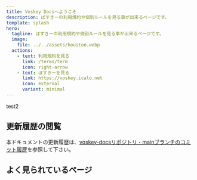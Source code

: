 ```yaml
---
title: Voskey Docsへようこそ
description: ぼすきーの利用規約や個別ルールを見る事が出来るページです。
template: splash
hero:
  tagline: ぼすきーの利用規約や個別ルールを見る事が出来るページです。
  image:
    file: ../../assets/houston.webp
  actions:
    - text: 利用規約を見る
      link: /terms/term
      icon: right-arrow
    - text: ぼすきーを見る
      link: https://voskey.icalo.net
      icon: external
      variant: minimal
---
```



test2
## 更新履歴の閲覧

本ドキュメントの更新履歴は、[voskey-docsリポジトリ・mainブランチのコミット履歴](https://github.com/voskey-dev/voskey-docs/tree/main)を参照して下さい。

## よく見られているページ

<CardGrid>
	<LinkCard title="利用規約" href="terms/term">
	</LinkCard>
	<LinkCard title="言葉の定義" href="rules/important/00-word-definition/">
	</LinkCard>
	<LinkCard title="モデレーションポリシー" href="rules/important/01-moderation-policy/">
	</LinkCard>
	<LinkCard title="絵文字申請ルール" href="emoji/00-index/">
	</LinkCard>
</CardGrid>
